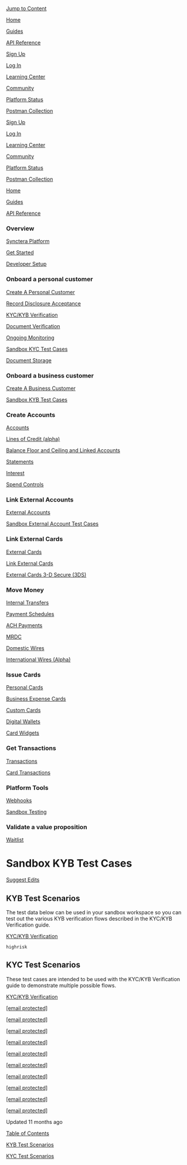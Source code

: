 [Jump to Content](#content)

[](/)

[Home](/)

[Guides](/docs)

[API Reference](/reference)

[Sign Up](https://app.synctera.com/sign-up)

[Log In](https://app.synctera.com)

[Learning Center](https://learn.synctera.com/)

[Community](https://launchpass.com/synctera-community)

[Platform Status](https://status.synctera.com/)

[Postman Collection](https://www.postman.com/synctera/workspace/synctera-public-workspace/)

[](/)

[Sign Up](https://app.synctera.com/sign-up)

[Log In](https://app.synctera.com)

[Learning Center](https://learn.synctera.com/)

[Community](https://launchpass.com/synctera-community)

[Platform Status](https://status.synctera.com/)

[Postman Collection](https://www.postman.com/synctera/workspace/synctera-public-workspace/)

[Home](/)

[Guides](/docs)

[API Reference](/reference)

### Overview

[Synctera Platform](/docs/platform-overview)

[Get Started](/docs/get-started)

[Developer Setup](/docs/dev-setup)

### Onboard a personal customer

[Create A Personal Customer](/docs/create-a-personal-customer)

[Record Disclosure Acceptance](/docs/record-disclosure-acceptance)

[KYC/KYB Verification](/docs/kyc-kyb-verification)

[Document Verification](/docs/document-verification)

[Ongoing Monitoring](/docs/monitoring-guide)

[Sandbox KYC Test Cases](/docs/sandbox-kyc-test-cases)

[Document Storage](/docs/document-storage-guide)

### Onboard a business customer

[Create A Business Customer](/docs/create-a-business)

[Sandbox KYB Test Cases](/docs/sandbox-kyb-test-cases)

### Create Accounts

[Accounts](/docs/create-accounts-guide)

[Lines of Credit (alpha)](/docs/line-of-credit-guide)

[Balance Floor and Ceiling and Linked Accounts](/docs/balance-floor-ceiling)

[Statements](/docs/statements-guide)

[Interest](/docs/interest-guide)

[Spend Controls](/docs/spend-controls-guide)

### Link External Accounts

[External Accounts](/docs/external-accounts-guide)

[Sandbox External Account Test Cases](/docs/sandbox-external-account-test-cases)

### Link External Cards

[External Cards](/docs/external-cards-guide)

[Link External Cards](/docs/link-external-cards)

[External Cards 3-D Secure (3DS)](/docs/external-cards-3ds-guide)

### Move Money

[Internal Transfers](/docs/internal-transfer-guide)

[Payment Schedules](/docs/payment-schedules)

[ACH Payments](/docs/ach-guide)

[MRDC](/docs/create-mobile-deposit-guide)

[Domestic Wires](/docs/domestic-wires)

[International Wires (Alpha)](/docs/international-wires)

### Issue Cards

[Personal Cards](/docs/personal-cards)

[Business Expense Cards](/docs/business-card)

[Custom Cards](/docs/custom-card-images)

[Digital Wallets](/docs/digital-wallets)

[Card Widgets](/docs/card-widgets)

### Get Transactions

[Transactions](/docs/transactions-guide)

[Card Transactions](/docs/card-transactions)

### Platform Tools

[Webhooks](/docs/webhooks-guide)

[Sandbox Testing](/docs/sandbox-testing)

### Validate a value proposition

[Waitlist](/docs/viral-loops-waitlist)

# Sandbox KYB Test Cases

[Suggest Edits](/edit/sandbox-kyb-test-cases)

## KYB Test Scenarios

[](#kyb-test-scenarios)

The test data below can be used in your sandbox workspace so you can test out the various KYB verification flows described in the KYC/KYB Verification guide.

[KYC/KYB Verification](/docs/kyc-kyb-verification)

`highrisk`

## KYC Test Scenarios

[](#kyc-test-scenarios)

These test cases are intended to be used with the KYC/KYB Verification guide to demonstrate multiple possible flows.

[KYC/KYB Verification](/docs/kyc-kyb-verification)

[[email protected]](/cdn-cgi/l/email-protection#40282f2721323428212e242133332f23002538212d302c256e232f2d)

[[email protected]](/cdn-cgi/l/email-protection#1b757e776874757a757f766e697f7478705b7e637a766b777e35787476)

[[email protected]](/cdn-cgi/l/email-protection#15414254595e504755504d54584559503b565a58)

[[email protected]](/cdn-cgi/l/email-protection#327f601c747b617972776a737f627e771c717d7f)

[[email protected]](/cdn-cgi/l/email-protection#fc98d28fd28e9d9298bc99849d918c9099d29f93)

[[email protected]](/cdn-cgi/l/email-protection#741e1e1b1a11074544454434110c15190418115a171b19)

[[email protected]](/cdn-cgi/l/email-protection#96fbf7f2f7fbb8f1d6f3eef7fbe6faf3b8f5f9fb)

[[email protected]](/cdn-cgi/l/email-protection#127f7376737f3c7552776a737f627e773c717d7f)

[[email protected]](/cdn-cgi/l/email-protection#9ff2fefbfef2b1f8dffae7fef2eff3fab1fcf0f2)

[[email protected]](/cdn-cgi/l/email-protection#8bffeef8ffcbeef3eae6fbe7eea5e8e4e6)

Updated 11 months ago 

[Table of Contents](#)

[KYB Test Scenarios](#kyb-test-scenarios)

[KYC Test Scenarios](#kyc-test-scenarios)

